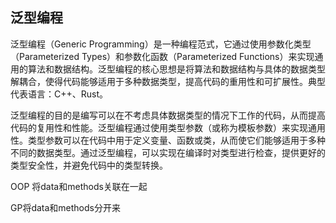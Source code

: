 ## 泛型编程

泛型编程（Generic Programming）是一种编程范式，它通过使用参数化类型（Parameterized Types）和参数化函数（Parameterized Functions）来实现通用的算法和数据结构。泛型编程的核心思想是将算法和数据结构与具体的数据类型解耦合，使得代码能够适用于多种数据类型，提高代码的重用性和可扩展性。典型代表语言：C++、Rust。

泛型编程的目的是编写可以在不考虑具体数据类型的情况下工作的代码，从而提高代码的复用性和性能。泛型编程通过使用类型参数（或称为模板参数）来实现通用性。类型参数可以在代码中用于定义变量、函数或类，从而使它们能够适用于多种不同的数据类型。通过泛型编程，可以实现在编译时对类型进行检查，提供更好的类型安全性，并避免代码中的类型转换。

OOP 将data和methods关联在一起

GP将data和methods分开来
